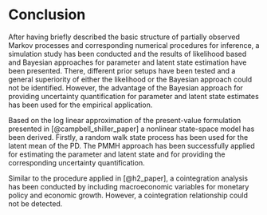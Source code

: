 # Conclusion {#conclusion}

After having briefly described the basic structure of partially observed Markov processes and corresponding numerical procedures for inference, a simulation study has been conducted and the results of likelihood based and Bayesian approaches for parameter and latent state estimation have been presented. There, different prior setups have been tested and a general superiority of either the likelihood or the Bayesian approach could not be identified. However, the advantage of the Bayesian approach for providing uncertainty quantification for parameter and latent state estimates has been used for the empirical application. 

Based on the log linear approximation of the present-value formulation presented in [@campbell_shiller_paper] a nonlinear state-space model has been derived. Firstly, a random walk state process has been used for the latent mean of the PD. The PMMH approach has been successfully applied for estimating the parameter and latent state and for providing the corresponding uncertainty quantification.

Similar to the procedure applied in [@h2_paper], a cointegration analysis has been conducted by including macroeconomic variables for monetary policy and economic growth. However, a cointegration relationship could not be detected. 
